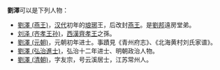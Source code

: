 '''劉澤'''可以是下列人物：
*[[劉澤_(燕王)|劉澤 (燕王)]]，[[汉代|汉代]]初年的[[琅琊|琅琊]]王，后改封[[燕王|燕王]]。是[[劉邦|劉邦]]遠房堂弟。
*[[刘泽_(齐孝王孙)|刘泽 (齐孝王孙)]]，[[西漢|西漢]][[齊孝王|齊孝王]]之孫。
*[[劉澤_(元朝)|劉澤 (元朝)]]，元朝初年进士。事蹟見《青州府志》、《北海黄村刘氏家谱》。
*[[劉澤_(弘治進士)|劉澤 (弘治進士)]]，弘治十二年进士、明朝政治人物。
*[[劉澤_(清朝)|劉澤 (清朝)]]，字友宗，号云溪居士，江苏常州人。

{{disambig|Z泽|cat=二字刘姓人名消歧义}}